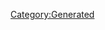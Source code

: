 {{Texts/Music
 |ID=107
 |MusicName=比較用譜面
 |OfficialName=比較用譜面
 |VocalName=
 |VocalNameLF=
 |Description=作品：

歌手：

作詞：
作曲：
 |BuyURL=
 |StoryDesc=
 |StoryTitle=
 |BannerId=
 |AnmStoreURL=
}}
[[Category:Generated]]
